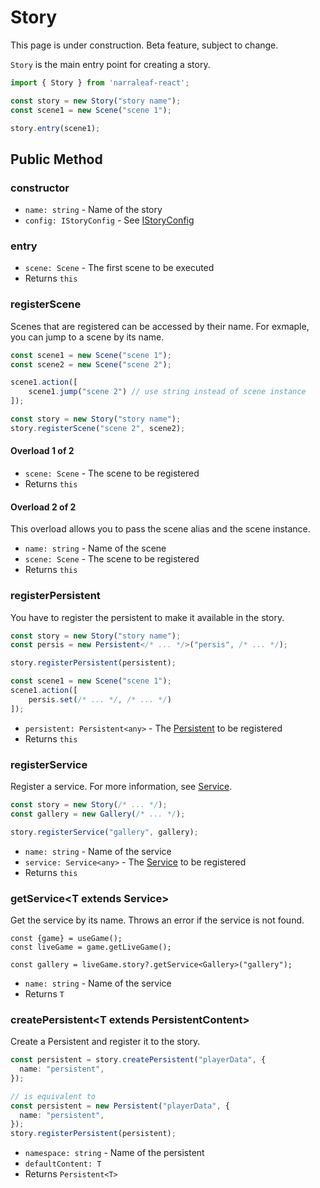 
# Story

<Callout type="warning" emoji="⚠️">
    This page is under construction.
</Callout>

<Callout type="warning" emoji="⚠️">
    Beta feature, subject to change.
</Callout>

`Story` is the main entry point for creating a story.

```ts
import { Story } from 'narraleaf-react';

const story = new Story("story name");
const scene1 = new Scene("scene 1");

story.entry(scene1);
```

## Public Method

### constructor

<Steps>

- `name: string` - Name of the story
- `config: IStoryConfig` - See [IStoryConfig](../types/IStoryConfig)

</Steps>

### entry

<Steps>

- `scene: Scene` - The first scene to be executed
- Returns `this`

</Steps>

### registerScene

<Steps>

Scenes that are registered can be accessed by their name. For exmaple, you can jump to a scene by its name.

```ts
const scene1 = new Scene("scene 1");
const scene2 = new Scene("scene 2");

scene1.action([
    scene1.jump("scene 2") // use string instead of scene instance
]);

const story = new Story("story name");
story.registerScene("scene 2", scene2);
```

#### Overload 1 of 2

- `scene: Scene` - The scene to be registered
- Returns `this`

#### Overload 2 of 2

This overload allows you to pass the scene alias and the scene instance.

- `name: string` - Name of the scene
- `scene: Scene` - The scene to be registered
- Returns `this`

</Steps>

### registerPersistent

<Steps>

You have to register the persistent to make it available in the story.

```ts
const story = new Story("story name");
const persis = new Persistent</* ... */>("persis", /* ... */);

story.registerPersistent(persistent);

const scene1 = new Scene("scene 1");
scene1.action([
    persis.set(/* ... */, /* ... */)
]);
```

- `persistent: Persistent<any>` - The [Persistent](../elements/persistent) to be registered
- Returns `this`

</Steps>

### registerService

<Steps>

Register a service. For more information, see [Service](../elements/service).

```ts
const story = new Story(/* ... */);
const gallery = new Gallery(/* ... */);

story.registerService("gallery", gallery);
```

- `name: string` - Name of the service
- `service: Service<any>` - The [Service](../elements/service) to be registered
- Returns `this`

</Steps>

### getService\<T extends Service\>

<Steps>

Get the service by its name. Throws an error if the service is not found.

```tsx
const {game} = useGame();
const liveGame = game.getLiveGame();

const gallery = liveGame.story?.getService<Gallery>("gallery");
```

- `name: string` - Name of the service
- Returns `T`

</Steps>

### createPersistent\<T extends PersistentContent\>

<Steps>

Create a Persistent and register it to the story.

```typescript
const persistent = story.createPersistent("playerData", {
  name: "persistent",
});

// is equivalent to
const persistent = new Persistent("playerData", {
  name: "persistent",
});
story.registerPersistent(persistent);
```

- `namespace: string` - Name of the persistent
- `defaultContent: T`
- Returns `Persistent<T>`

</Steps>
